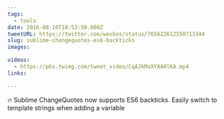 ```yaml
---
tags:
  - tools
date: 2016-08-16T18:53:50.000Z
tweetURL: https://twitter.com/wesbos/status/765622612550713344
slug: sublime-changequotes-es6-backticks
images:

videos:
  - https://pbs.twimg.com/tweet_video/CqAJkMxXYAA0lKA.mp4
links:

---
```

🔥 Sublime ChangeQuotes now supports ES6 backticks. Easily switch to template strings when adding a variable
